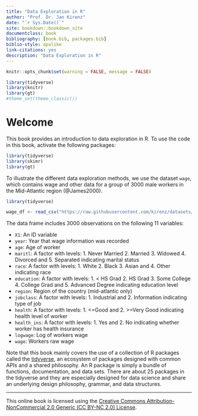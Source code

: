 ```yaml
--- 
title: "Data Exploration in R"
author: "Prof. Dr. Jan Kirenz"
date: "`r Sys.Date()`"
site: bookdown::bookdown_site
documentclass: book
bibliography: [book.bib, packages.bib]
biblio-style: apalike
link-citations: yes
description: "Data Exploration in R"
---
```


```r
knitr::opts_chunk$set(warning = FALSE, message = FALSE)

library(tidyverse)
library(knitr)
library(gt)
#theme_set(theme_classic())
```


# Welcome {-}

This book provides an introduction to data exploration in R. To use the code in this book, activate the following packages: 

```r
library(tidyverse)
library(skimr)
library(gt)
```


To illustrate the different data exploration methods, we use the dataset `wage`, which contains wage and other data for a group of 3000 male workers in the Mid-Atlantic region (@James2000).

```r
library(tidyverse)

wage_df <- read_csv("https://raw.githubusercontent.com/kirenz/datasets/master/wage.csv")

```


The data frame includes 3000 observations on the following 11 variables:

* `X1`: An ID variable
* `year`: Year that wage information was recorded
* `age`: Age of worker
* `maritl`: A factor with levels: 1. Never Married 2. Married 3. Widowed 4. Divorced and 5. Separated indicating marital status
* `race`: A factor with levels: 1. White 2. Black 3. Asian and 4. Other indicating race
* `education`: A factor with levels: 1. < HS Grad 2. HS Grad 3. Some College 4. College Grad and 5. Advanced Degree indicating education level
* `region`: Region of the country (mid-atlantic only)
* `jobclass`: A factor with levels: 1. Industrial and 2. Information indicating type of job
* `health`: A factor with levels: 1. <=Good and 2. >=Very Good indicating health level of worker
* `health_ins`: A factor with levels: 1. Yes and 2. No indicating whether worker has health insurance
* `logwage`: Log of workers wage
* `wage`: Workers raw wage


Note that this book mainly covers the use of a collection of R packages called the [tidyverse](https://www.tidyverse.org), an ecosystem of packages designed with common APIs and a shared philosophy. An R package is simply a bundle of functions, documentation, and data sets. There are about 25 packages in the tidyverse and they are especially designed for data science and share an underlying design philosophy, grammar, and data structures.


***

This online book is licensed using the [Creative Commons Attribution-NonCommercial 2.0 Generic (CC BY-NC 2.0) License](https://creativecommons.org/licenses/by-nc/2.0/). 
